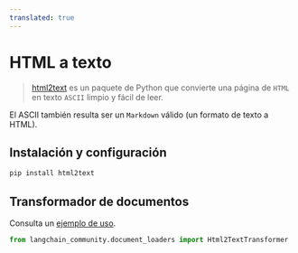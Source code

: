 ```yaml
---
translated: true
---
```


# HTML a texto

>[html2text](https://github.com/Alir3z4/html2text/) es un paquete de Python que convierte una página de `HTML` en texto `ASCII` limpio y fácil de leer.

El ASCII también resulta ser un `Markdown` válido (un formato de texto a HTML).

## Instalación y configuración

```bash
pip install html2text
```

## Transformador de documentos

Consulta un [ejemplo de uso](/docs/integrations/document_transformers/html2text).

```python
from langchain_community.document_loaders import Html2TextTransformer
```
